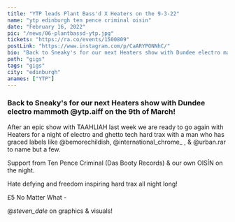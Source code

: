 ---
title: "YTP leads Plant Bass'd X Heaters on the 9-3-22"
name: "ytp edinburgh ten pence criminal oisin"
date: "February 16, 2022"
pic: "/news/06-plantbassd-ytp.jpg"
tickets: "https://ra.co/events/1500809"
postLink: "https://www.instagram.com/p/CaARYPONNhC/"
bio: "Back to Sneaky's for our next Heaters show with Dundee electro mammoth @ytp.aiff on the 9th of March!"
path: "gigs"
tags: "gigs"
city: "edinburgh"
anames: ["YTP"]
---

### Back to Sneaky's for our next Heaters show with Dundee electro mammoth @ytp.aiff on the 9th of March!

After an epic show with TAAHLIAH last week we are ready to go again with Heaters for a night of electro and ghetto tech hard trax with a man who has graced labels like @bemorechildish, @international_chrome\_ , & @urban.rar to name but a few.

Support from Ten Pence Criminal (Das Booty Records) & our own OISÍN on the night.

Hate defying and freedom inspiring hard trax all night long!

£5 No Matter What - <HoverLink url="ra.co/events/1500809" external inline />

@_steven_dale_ on graphics & visuals!
